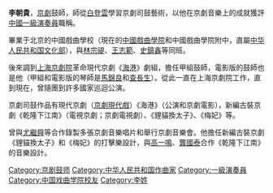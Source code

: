 '''李朝貴'''{{bd||||}}，[[京劇|京劇]]鼓師，師從[[白登雲|白登雲]]學習京劇司鼓藝術，以他在京劇音樂上的成就獲評[[中國|中國]][[一級演奏員|一級演奏員]]職稱。

畢業于北京的中國戲曲學校（現在的[[中國戲曲學院|中國戲曲學院]]和中國戲曲學院附中，直屬[[中华人民共和国文化部|中华人民共和国文化部]]），與[[林宗禔|林宗禔]]、[[王志範|王志範]]、[[史鎮鑫|史鎮鑫]]等同班。

後來調到[[上海京劇院|上海京劇院]]革命現代京劇《[[海港_(戏剧)|海港]]》劇組，擔任甲組鼓師，電影版的鼓師也是他（甲組和電影版的琴師是[[馬錦良|馬錦良]]和[[查長生|查長生]]）。從此一直在上海京劇院工作，直到現在，曾隨團到許多國家巡迴公演。

京劇司鼓作品有現代京劇（[[京劇現代戲|京劇現代戲]]）《海港》（公演和京劇電影），新編古裝京劇《乾隆下江南》（電視京劇；京劇電視劇）、《貍貓換太子》、《梅妃》等。

曾與[[尤繼舜|尤繼舜]]等合作錄製多張京劇音樂唱片和舉行京劇音樂會。他擔任新編古裝京劇《貍貓換太子》和《梅妃》的打擊樂設計，與[[高一鳴|高一鳴]]、[[龔國泰|龔國泰]]合作《乾隆下江南》的音樂設計。

[[Category:京剧鼓师|Category:京剧鼓师]]
[[Category:中华人民共和国作曲家|Category:中华人民共和国作曲家]]
[[Category:一級演奏員|Category:一級演奏員]]
[[Category:中国戏曲学院校友|Category:中国戏曲学院校友]]
[[Category:李姓|Category:李姓]]